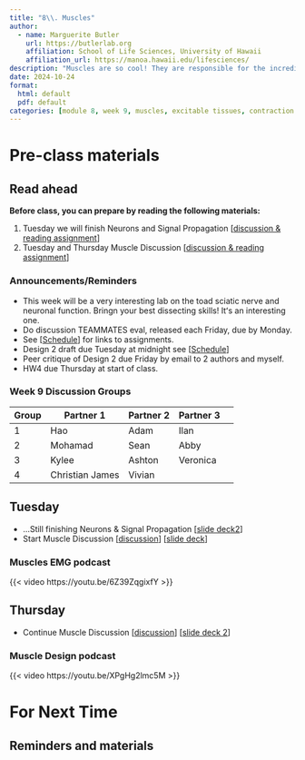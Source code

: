 ```yaml
---
title: "8\\. Muscles"
author:
  - name: Marguerite Butler  
    url: https://butlerlab.org
    affiliation: School of Life Sciences, University of Hawaii
    affiliation_url: https://manoa.hawaii.edu/lifesciences/
description: "Muscles are so cool! They are responsible for the incredible diversity of animal movemements"
date: 2024-10-24
format: 
  html: default 
  pdf: default
categories: [module 8, week 9, muscles, excitable tissues, contraction force, force, velocity, tension, sarcomere, muscle architecture ]
---
```


# Pre-class materials 

::: callout-note
## Read ahead

**Before class, you can prepare by reading the following materials:**

1. Tuesday we will finish Neurons and Signal Propagation \[[discussion & reading assignment](../../discussions/Discussion-Week7-neurons-signal-propagation.pdf)\]
2. Tuesday and Thursday Muscle Discussion \[[discussion & reading assignment](../../discussions/Discussion-Week8-muscle.pdf)\] 
:::

### Announcements/Reminders

-  This week will be a very interesting lab on the toad sciatic nerve and neuronal function. Bringn your best dissecting skills! Itʻs an interesting one. 
-  Do discussion TEAMMATES eval, released each Friday, due by Monday.
-  See \[[Schedule](../../schedule.qmd)\] for links to assignments.
  -  Design 2 draft due Tuesday at midnight see \[[Schedule](../../schedule.qmd)\]
  -  Peer critique of Design 2 due Friday by email to 2 authors and myself. 
  -  HW4 due Thursday at start of class. 

### Week 9 Discussion Groups

| Group | Partner 1 | Partner 2 | Partner 3 |
|----|----|----|----|----|
|1| Hao | Adam| Ilan |
|2| Mohamad | Sean| Abby |
|3| Kylee|Ashton| Veronica |
|4| Christian James | Vivian| 

## Tuesday
 
- ...Still finishing Neurons & Signal Propagation \[[slide deck2](../../powerpoints/6b.Synapses.pdf)\]
- Start Muscle Discussion \[[discussion](../../discussions/Discussion-Week8-muscle.pdf)\] \[[slide deck](../../powerpoints/8.MusclesI.pdf)\]

### Muscles EMG podcast

{{< video https://youtu.be/6Z39ZqgixfY >}}


## Thursday

- Continue Muscle Discussion \[[discussion](../../discussions/Discussion-Week8-muscle.pdf)\] \[[slide deck 2](../../powerpoints/8a.MusclesII.pdf)\]

### Muscle Design podcast 

{{< video https://youtu.be/XPgHg2lmc5M >}}


# For Next Time


::: callout-note
## Reminders and materials

:::


